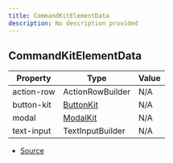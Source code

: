 ```yaml
---
title: CommandKitElementData
description: No description provided
---
```


## CommandKitElementData

| Property | Type | Value |
| ----------- | ----------- | ----------- |
| action\-row | ActionRowBuilder | N/A |
| button\-kit | [ButtonKit](/docs/api-reference/classes/ButtonKit) | N/A |
| modal | [ModalKit](/docs/api-reference/classes/ModalKit) | N/A |
| text\-input | TextInputBuilder | N/A |


- [Source](https://github.com/underctrl-io/commandkit/blob/98b939d6fdf8beaae597b4dc0351a139da52ee8d/packages/commandkit/src/components/common/element.ts#L15)